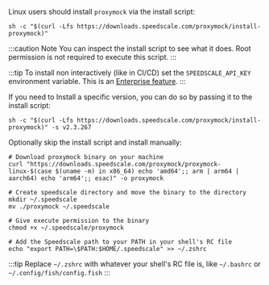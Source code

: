 Linux users should install `proxymock` via the install script:


```shell
sh -c "$(curl -Lfs https://downloads.speedscale.com/proxymock/install-proxymock)"
```

:::caution Note
You can inspect the install script to see what it does. Root permission is not required to execute this script.
:::

:::tip
To install non interactively (like in CI/CD) set the `SPEEDSCALE_API_KEY` environment variable. This is an [Enterprise feature](https://docs.speedscale.com/quick-start/).
:::

If you need to Install a specific version, you can do so by passing it to the install script:

```shell
sh -c "$(curl -Lfs https://downloads.speedscale.com/proxymock/install-proxymock)" -s v2.3.267
```

Optionally skip the install script and install manually:

```shell
# Download proxymock binary on your machine
curl "https://downloads.speedscale.com/proxymock/proxymock-linux-$(case $(uname -m) in x86_64) echo 'amd64';; arm | arm64 | aarch64) echo 'arm64';; esac)" -o proxymock

# Create speedscale directory and move the binary to the directory
mkdir ~/.speedscale
mv ./proxymock ~/.speedscale

# Give execute permission to the binary
chmod +x ~/.speedscale/proxymock

# Add the Speedscale path to your PATH in your shell's RC file
echo "export PATH=\$PATH:$HOME/.speedscale" >> ~/.zshrc
```

:::tip
Replace `~/.zshrc` with whatever your shell's RC file is, like `~/.bashrc` or `~/.config/fish/config.fish`
:::
